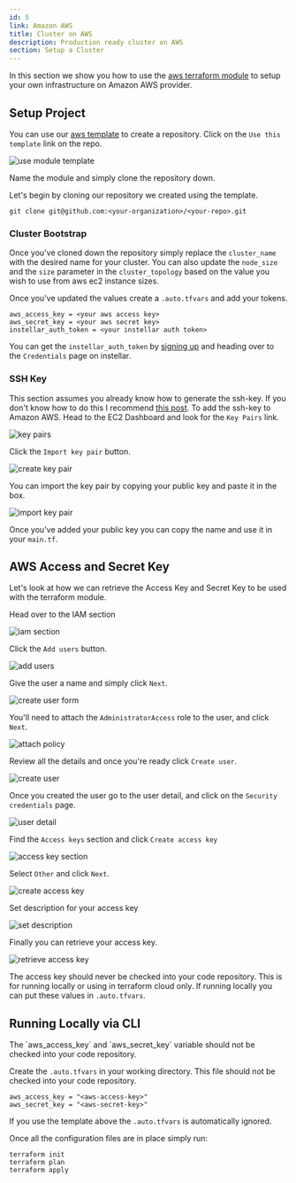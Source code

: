 ```yaml
---
id: 5
link: Amazon AWS
title: Cluster on AWS
description: Production ready cluster on AWS
section: Setup a Cluster
---
```


In this section we show you how to use the [aws terraform module](https://registry.terraform.io/modules/upmaru/instellar/aws/latest) to setup your own infrastructure on Amazon AWS provider.


## Setup Project

You can use our [aws template](https://github.com/insterra/aws-compute) to create a repository. Click on the `Use this template` link on the repo.

![use module template](/docs/github/use-module-template.png)

Name the module and simply clone the repository down.

Let's begin by cloning our repository we created using the template.

```shell
git clone git@github.com:<your-organization>/<your-repo>.git
```

### Cluster Bootstrap

Once you've cloned down the repository simply replace the `cluster_name` with the desired name for your cluster. You can also update the `node_size` and the `size` parameter in the `cluster_topology` based on the value you wish to use from aws ec2 instance sizes.

Once you've updated the values create a `.auto.tfvars` and add your tokens.

```hcl
aws_access_key = <your aws access key>
aws_secret_key = <your aws secret key>
instellar_auth_token = <your instellar auth token>
```

You can get the `instellar_auth_token` by [signing up](https://web.instellar.app/auth/registrations/new) and heading over to the `Credentials` page on instellar.

### SSH Key

This section assumes you already know how to generate the ssh-key. If you don't know how to do this I recommend [this post](https://medium.com/risan/upgrade-your-ssh-key-to-ed25519-c6e8d60d3c54). To add the ssh-key to Amazon AWS. Head to the EC2 Dashboard and look for the `Key Pairs` link.

![key pairs](/docs/aws/key-pairs.png)

Click the `Import key pair` button.

![create key pair](/docs/aws/import-key-pair.png)

You can import the key pair by copying your public key and paste it in the box.

![import key pair](/docs/aws/import-key-pair-form.png)

Once you've added your public key you can copy the name and use it in your `main.tf`.

## AWS Access and Secret Key

Let's look at how we can retrieve the Access Key and Secret Key to be used with the terraform module.

Head over to the IAM section

![iam section](/docs/aws/iam-section.png)

Click the `Add users` button.

![add users](/docs/aws/iam-add-users.png)

Give the user a name and simply click `Next`.

![create user form](/docs/aws/iam-create-user-form.png)

You'll need to attach the `AdministratorAccess` role to the user, and click `Next`.

![attach policy](/docs/aws/attach-policy.png)

Review all the details and once you're ready click `Create user`.

![create user](/docs/aws/review-and-create.png)

Once you created the user go to the user detail, and click on the `Security credentials` page.

![user detail](/docs/aws/user-detail.png)

Find the `Access keys` section and click `Create access key`

![access key section](/docs/aws/access-key-section.png)

Select `Other` and click `Next`.

![create access key](/docs/aws/create-access-key.png)

Set description for your access key

![set description](/docs/aws/set-description-access-key.png)

Finally you can retrieve your access key.

![retrieve access key](/docs/aws/retrieve-access-key.png)

The access key should never be checked into your code repository. This is for running locally or using in terraform cloud only. If running locally you can put these values in `.auto.tfvars`.

## Running Locally via CLI

<Callout title="Sensitive Token" type="warning">
The `aws_access_key` and `aws_secret_key` variable should not be checked into your code repository.
</Callout>

Create the `.auto.tfvars` in your working directory. This file should not be checked into your code repository.

```hcl
aws_access_key = "<aws-access-key>"
aws_secret_key = "<aws-secret-key>"
```

If you use the template above the `.auto.tfvars` is automatically ignored.

Once all the configuration files are in place simply run:

```shell
terraform init
terraform plan
terraform apply
```

